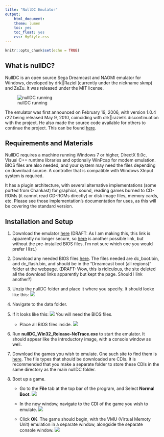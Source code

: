 ```yaml
---
title: "NullDC Emulator"
output: 
    html_document:
    theme: lumen
    toc: yes
    toc_float: yes
    css: MyStyle.css
---
```


```r
knitr::opts_chunk$set(echo = TRUE)
```

## What is nullDC?

NullDC is an open source Sega Dreamcast and NAOMI emulator for Windows, developed by drk||Raziel (currently under the nickname skmp) and ZeZu. It was released under the MIT license.

![nullDC running](figures/nullDC (1).PNG)

The emulator was first announced on February 19, 2006, with version 1.0.4 r22 being released May 9, 2010, coinciding with drk||raziel's discontinuation with the project. He also made the source code available for others to continue the project. This can be found [here ](https://github.com/skmp/nulldc).

## Requirements and Materials

NullDC requires a machine running Windows 7 or higher, DirectX 9.0c, Visual C++ runtime libraries and optionally WinPcap for modem emulation. BIOS files are also needed, and your system may need the files depending on download source. A controller that is compatible with Windows XInput system is required.

It has a plugin architecture, with several alternative implementations (some ported from Chankast) for graphics, sound, reading games burned to CD-ROMs (it cannot read GD-ROMs directly) or disk image files, memory cards, etc. Please see those implementation's documentation for uses, as this will be covering the standard version.

## Installation and Setup

1. Download the emulator [here](https://www.emuparadise.me/emulators/files/user/NullDC%201.0.4-389.zip) (DRAFT: As I am making this, this link is apparently no longer secure, so [here](https://dw.uptodown.com/dwn/rls3qOrZrjMknH22X5RTJGiUkLLmFWY0TX4_DiLMAz9_u_zA4D1Ufto3eUjy1G6kD-_ILuWT060LnJNd-GCP7zFmMF6CO9HJFIAa3Gd2J-mQ4G4gCS9x1lJ3s7unfSE6/XTBViCwnFGxSz1ZibyBZ_coJcVicWau8iYvsOCJiBCEqWta4i6dbLhSc-T1BxKSm2Hk7_fa5J3ROkOy3jz5Rj4tTUaYTg7sqjYdoE0YixodA8SzpBxui4YQztII9Z1Us/kk7gjLQ-SmPeOQf3upevTgmlXVEx--NSDRjJ6PjriDYsCs5aDrGmGbSv194M5zy_ft7zN70Zgcgujxt_Q1RRPg==/) is another possible link, but without the pre-installed BIOS files. I'm not sure which one you would prefer I list.)

2. Download any needed BIOS files [here](https://www.emuparadise.me/biosfiles/bios.html). The files needed are dc_boot.bin, and dc_flash.bin, and should be in the "Dreamcast boot (all regions)" folder at the webpage. (DRAFT: Wow, this is ridiculous, the site deleted all the download links apparently but kept the page. Should I link another?)

3. Unzip the nullDC folder and place it where you specify. It should looke like this:
![](figures/1.PNG)
4. Navigate to the data folder.

5. If it looks like this:
![](figures/2.PNG) You will need the BIOS files.
    + Place all BIOS files inside.
![](figures/3.PNG)

6. Run **nullDC_Win32_Release-NoTrace.exe** to start the emulator. It should appear like the introductory image, with a console window as well.

7. Download the games you wish to emulate. One such site to find them is [here](https://www.emuparadise.me/Sega_Dreamcast_ISOs/1). The file types that should be downloaded are CDIs. It is recommended that you make a separate folder to store these CDIs in the same directory as the main nullDC folder.

8. Boot up a game. 
    + Go to the **File** tab at the top bar of the program, and Select **Normal Boot**.
    ![](figures/4.PNG)
    
    + In the new window, navigate to the CDI of the game you wish to emulate.
    ![](figures/5.PNG)
    
    + Click **OK**. The game should begin, with the VMU (Virtual Memoty Unit) emulation in a separate window, alongside the separate console window.
    ![](figures/6.PNG)
